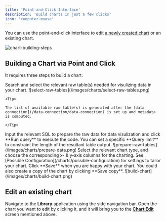 ```yaml
---
title: 'Point-and-Click Interface'
description: 'Build charts in just a few clicks'
icon: 'computer-mouse'
---
```


You can use the point-and-click interface to edit [a newly created chart](/charts/create-chart) or an existing chart.

![chart-building-steps](/images/charts/chart-building-steps.png)

## Building a Chart via Point and Click

It requires three steps to build a chart:

<AccordionGroup>
  <Accordion title="1. Select raw table(s)">
    Search and select the relevant raw table(s) needed for visulizing data in your chart.
    ![select-raw-tables](/images/charts/select-raw-tables.png)

    <Tip>

    The list of available raw table(s) is generated after the [data connection](/data-connection/data-connection) is set up and metadata is computed.

    </Tip>

  </Accordion>

  <Accordion title="2. Prepare data">
    Input the relevant SQL to prepare the raw data for data visulization and click **Run query** to execute the code. You can set a specific **Query limit** to constraint
    the length of the resultant table output. 
    ![prepare-raw-tables](/images/charts/prepare-data.png)
    
  </Accordion>

  <Accordion title="3. Build chart">
    Select the relevant chart type, and choose the corresponding x- & y-axis columns for the charting. See [Possible Configuration](/charts/possible-configuration) for settings
    to tailor your chart. Click **Save** when you are happy with your chart. You could also create a copy of the chart by clicking **Save copy**.
    ![build-chart](/images/charts/build-chart.png)
  </Accordion>
</AccordionGroup>

## Edit an existing chart
Navigate to the **Library** application using the side navigation bar. Open the chart you want to edit by clicking it, and it will bring you to the
[**Chart Edit**](/charts/point-and-click-interface#building-a-chart-via-point-and-click) screen mentioned above.


